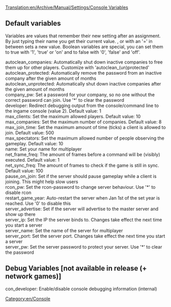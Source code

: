 [[Translation:en/Archive/Manual/Settings/Console Variables]]


[[Category:en/Console]]

== Default variables ==
Variables are values that remember their new setting after an assignment. By just typing their name you get their current value. <variable> <value>, or with an '=' in between sets a new value. Boolean variables are special, you can set them to true with '1', 'true' or 'on' and to false with '0', 'false' and 'off'.

; autoclean_companies: Automatically shut down inactive companies to free them up for other players. Customize with 'autoclean_(un)protected'
; autoclean_protected: Automatically remove the password from an inactive company after the given amount of months
; autoclean_unprotected: Automatically shut down inactive companies after the given amount of months
; company_pw: Set a password for your company, so no one without the correct password can join. Use '*' to clear the password
; developer: Redirect debugging output from the console/command line to the ingame console (value 2). Default value: 1
; max_clients: Set the maximum allowed players. Default value: 10
; max_companies: Set the maximum number of companies. Default value: 8
; max_join_time: Set the maximum amount of time (ticks) a client is allowed to join. Default value: 500
; max_spectators: Set the maximum allowed number of people observing the gameplay. Default value: 10
; name: Set your name for multiplayer
; net_frame_freq: The amount of frames before a command will be (visibly) executed. Default value: 1
; net_sync_freq: The amount of frames to check if the game is still in sync. Default value: 100
; pause_on_join: Set if the server should pause gameplay while a client is joining. This might help slow users
; rcon_pw: Set the rcon-password to change server behaviour. Use '*' to disable rcon
; restart_game_year: Auto-restart the server when Jan 1st of the set year is reached. Use '0' to disable this
; server_advertise: Set if the server will advertise to the master server and show up there
; server_ip: Set the IP the server binds to. Changes take effect the next time you start a server
; server_name: Set the name of the server for multiplayer
; server_port: Set the server port. Changes take effect the next time you start a server
; server_pw: Set the server password to protect your server. Use '*' to clear the password

== Debug Variables [not available in release (+ network games)] ==
; con_developer: Enable/disable console debugging information (internal)
;